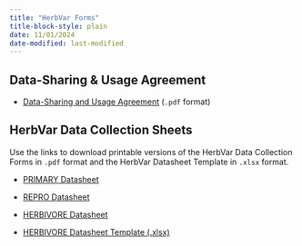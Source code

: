 ```yaml
---
title: "HerbVar Forms"
title-block-style: plain
date: 11/01/2024
date-modified: last-modified
---
```


## Data-Sharing & Usage Agreement

- [Data-Sharing and Usage Agreement](forms/HerbVar-DataSharingContract-D5.pdf) (`.pdf` format)

## HerbVar Data Collection Sheets 

Use the links to download printable versions of the HerbVar Data Collection Forms in `.pdf` format and the HerbVar Datasheet Template in `.xlsx` format.

- [PRIMARY Datasheet](forms/HV_PRIMARY_Datasheet.pdf)

- [REPRO Datasheet](forms/HV_REPRO_Datasheet.pdf)

- [HERBIVORE Datasheet](forms/HV_HERBIVORE_Datasheet.pdf)

- [HERBIVORE Datasheet Template (.xlsx)](forms/HerbVar_Datasheet_Template.xlsx)
